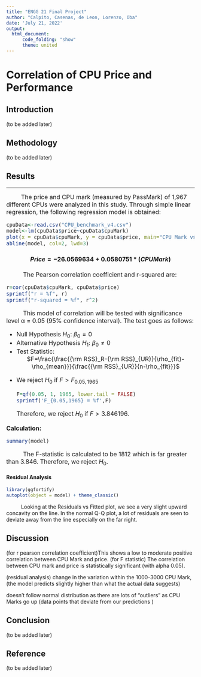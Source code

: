 ```yaml
---
title: "ENGG 21 Final Project"
author: "Calpito, Casenas, de Leon, Lorenzo, Oba"
date: 'July 21, 2022'
output: 
  html_document:
      code_folding: "show"
      theme: united
---
```

# Correlation of CPU Price and Performance

## Introduction
(to be added later)

## Methodology
(to be added later)

## Results

---
|           <font size="3">The price and CPU mark (measured by PassMark) of 1,967 different CPUs were analyzed in this study. Through simple linear regression, the following regression model is obtained:
```r
cpuData<-read.csv("CPU_benchmark_v4.csv")
model<-lm(cpuData$price~cpuData$cpuMark)
plot(x = cpuData$cpuMark, y = cpuData$price, main="CPU Mark vs Price", xlab="cpu mark", ylab="price")
abline(model, col=2, lwd=3)

```
<center>
#### $Price = -26.0569634 + 0.0580751*(CPU Mark)$
</center>
|           The Pearson correlation coefficient and r-squared are: 
```r
r=cor(cpuData$cpuMark, cpuData$price)
sprintf("r = %f", r)
sprintf("r-squared = %f", r^2)

```
|           This model of correlation will be tested with significance level α = 0.05 (95% confidence interval). The test goes as follows:

<ul>
<li>Null Hypothesis $H_0$: $β_0=0$</li>
<li>Alternative Hypothesis $H_1$: $β_0\neq0$</li>
<li>Test Statistic: </li>
<center>$F=\frac{\frac{{\rm RSS}_R-{\rm RSS}_{UR}}{\rho_{fit}-\rho_{mean}}}{\frac{{\rm RSS}_{UR}}{n-\rho_{fit}}}$ </center>
<li> We reject $H_0$ if $F>F_{0.05,1965}$
```r
F=qf(0.05, 1, 1965, lower.tail = FALSE)
sprintf('F_{0.05,1965} = %f',F)
```
Therefore, we reject $H_0$ if $F>3.846196$.</li>
</ul>

**Calculation:**
```r
summary(model)
```
|           The F-statistic is calculated to be 1812 which is far greater than 3.846. Therefore, we reject $H_0$. 
</font>

#### **Residual Analysis**
```r
library(ggfortify)
autoplot(object = model) + theme_classic()

```

|           Looking at the Residuals vs Fitted plot, we see a very slight upward concavity on the line. In the normal Q-Q plot, a lot of residuals are seen to deviate away from the line especially on the far right.

## Discussion
(for r pearson correlation coefficient)This shows a low to moderate positive correlation between CPU Mark and price.
(for F statistic) The correlation between CPU mark and price is statistically significant (with alpha 0.05).

(residual analysis) change in the variation within the 1000-3000 CPU Mark, (the model predicts slightly higher than what the actual data suggests)

doesn't follow normal distribution as there are lots of "outliers" as CPU Marks go up (data points that deviate from our predictions )

## Conclusion
(to be added later)

## Reference
(to be added later)